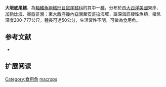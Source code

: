 {{Speciesbox
| name = 大眼底尾鱈
| status = NE
| status_system = iucn3.1
| trend = unknow
| genus = Bathygadus
| species = macrops
| authority = Goode & Bean, 1885
| synonyms = *''Bathygadus goethemi '', Poll, 1953 
}}
'''大眼底尾鱈'''，為[[輻鰭魚綱|輻鰭魚綱]][[鱈形目|鱈形目]][[鼠尾鱈科|鼠尾鱈科]]的其中一[[種|種]]，分布於西[[大西洋|大西洋]][[美國|美國]]東岸、[[加勒比海|加勒比海]]、[[墨西哥灣|墨西哥灣]]；東[[大西洋|大西洋]][[幾內亞灣|幾內亞灣]]至[[安哥拉|安哥拉]]海域，屬深海底棲性魚類，棲息深度200-777公尺，體長可達50公分，生活習性不明，可做為食用魚。

==参考文献==
*{{FishBase_species|genus=Bathygadus|species=macrops|year=2016|month=1}}

== 扩展阅读 ==
{{refbegin}}
{{wikispecies-inline|Bathygadus macrops|大眼底尾鱈}}
{{refend}}
{{Taxonbar|from=Q2635572}}

[[Category:食用魚|Category:食用魚]]
[[Category:底尾鱈屬|macrops]]


{{鱈形目小作品}}